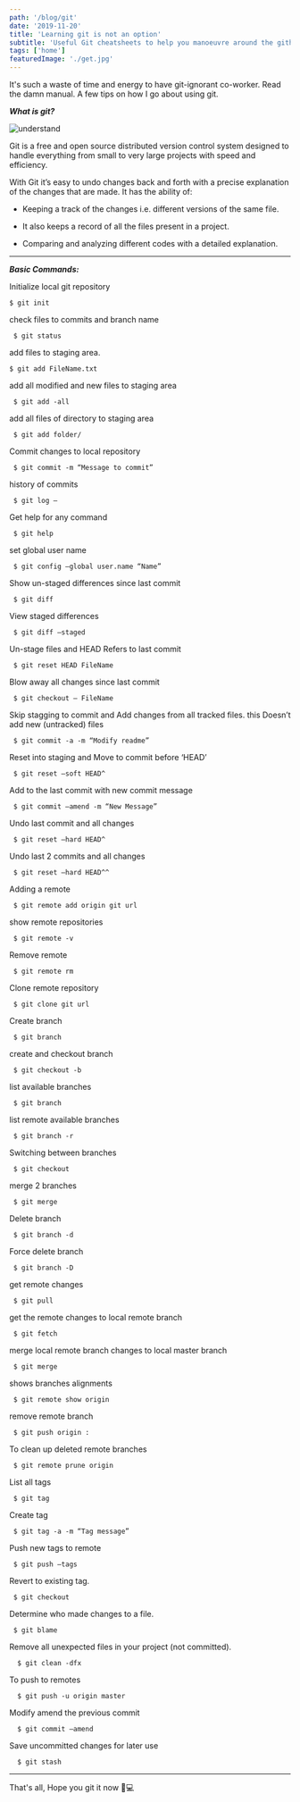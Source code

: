 ```yaml
---
path: '/blog/git'
date: '2019-11-20'
title: 'Learning git is not an option'
subtitle: 'Useful Git cheatsheets to help you manoeuvre around the github eco-system'
tags: ['home']
featuredImage: './get.jpg'
---
```


It's such a waste of time and energy to have git-ignorant co-worker. Read the damn manual.
A few tips on how I go about using git.

***What is git?***

![understand](./git.jpeg)

Git is a free and open source distributed version control system designed to handle everything from small to very large projects with speed and efficiency.

With Git it’s easy to undo changes back and forth with a precise explanation of the changes that are made. It has the ability of:

- Keeping a track of the changes i.e. different versions of the same file.

- It also keeps a record of all the files present in a project.

- Comparing and analyzing different codes with a detailed explanation.

---

***Basic Commands:***

Initialize local git repository

    $ git init

check files to commits and branch name

     $ git status

add files to staging area.

    $ git add FileName.txt

add all modified and new files to staging area

     $ git add -all

add all files of directory to staging area

     $ git add folder/

Commit changes to local repository

     $ git commit -m “Message to commit”

history of commits

     $ git log –

Get help for any command

     $ git help

set global user name

     $ git config –global user.name “Name”

Show un-staged differences since last commit

     $ git diff

View staged differences

     $ git diff –staged

Un-stage files and HEAD Refers to last commit

     $ git reset HEAD FileName

Blow away all changes since last commit

     $ git checkout – FileName

Skip stagging to commit and Add changes from all tracked files. this Doesn’t add new (untracked) files

     $ git commit -a -m “Modify readme”

Reset into staging and Move to commit before ‘HEAD’

     $ git reset –soft HEAD^

Add to the last commit with new commit message

     $ git commit –amend -m “New Message”

Undo last commit and all changes

     $ git reset –hard HEAD^

Undo last 2 commits and all changes

     $ git reset –hard HEAD^^

Adding a remote

     $ git remote add origin git url

show remote repositories

     $ git remote -v

Remove remote

     $ git remote rm

Clone remote repository

     $ git clone git url

Create branch

     $ git branch

create and checkout branch

     $ git checkout -b

list available branches

     $ git branch

list remote available branches

     $ git branch -r

Switching between branches

     $ git checkout

merge 2 branches

     $ git merge

Delete branch

     $ git branch -d

Force delete branch

     $ git branch -D

get remote changes

     $ git pull

get the remote changes to local remote branch

     $ git fetch

merge local remote branch changes to local master branch

     $ git merge

shows branches alignments

     $ git remote show origin

remove remote branch

     $ git push origin :

To clean up deleted remote branches

     $ git remote prune origin

List all tags

     $ git tag

Create tag

     $ git tag -a -m “Tag message”

Push new tags to remote

     $ git push –tags

Revert to existing tag.

     $ git checkout

Determine who made changes to a file.

     $ git blame

Remove all unexpected files in your project (not committed).

      $ git clean -dfx

To push to remotes

      $ git push -u origin master

Modify amend the previous commit

      $ git commit –amend

Save uncommitted changes for later use

      $ git stash    
---
That's all, Hope you git it now 👨💻



